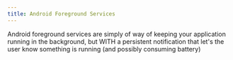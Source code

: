 ```yaml
---
title: Android Foreground Services
---
```


Android foreground services are simply of way of keeping your application running in the background, but WITH a persistent notification that let's the user know 
something is running (and possibly consuming battery)

